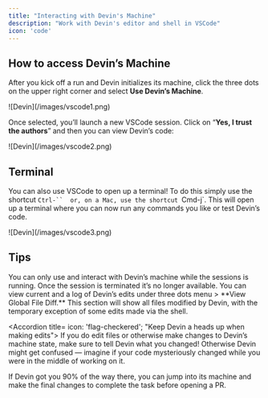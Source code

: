 ```yaml
---
title: "Interacting with Devin's Machine"
description: "Work with Devin's editor and shell in VSCode"
icon: 'code'
---
```


## How to access Devin’s Machine

After you kick off a run and Devin initializes its machine, click the three dots on the upper right corner and select **Use Devin’s Machine**.

<Frame>
    ![Devin](/images/vscode1.png)
</Frame>

Once selected, you’ll launch a new VSCode session. Click on “**Yes, I trust the authors**” and then you can view Devin’s code:

<Frame>
    ![Devin](/images/vscode2.png)
</Frame>

## Terminal

You can also use VSCode to open up a terminal! To do this simply use the shortcut `Ctrl-``  or, on a Mac, use the shortcut `Cmd-j`. This will open up a terminal where you can now run any commands you like or test Devin’s code.

<Frame>
    ![Devin](/images/vscode3.png)
</Frame>

## Tips

<Accordion title="Edit while the session is running">
You can only use and interact with Devin’s machine while the sessions is running. Once the session is terminated it’s no longer available.
</Accordion>

<Accordion title="Check out file diffs">
You can view current and a log of Devin’s edits under three dots menu > **View Global File Diff.** This section will show all files modified by Devin, with the temporary exception of some edits made via the shell.
</Accordion>

<Accordion title= icon: 'flag-checkered'; "Keep Devin a heads up when making edits">
If you do edit files or otherwise make changes to Devin’s machine state, make sure to tell Devin what you changed! Otherwise Devin might get confused — imagine if your code mysteriously changed while you were in the middle of working on it.
</Accordion>

<Accordion title="Help Devin on the last mile">
If Devin got you 90% of the way there, you can jump into its machine and make the final changes to complete the task before opening a PR.
</Accordion>
